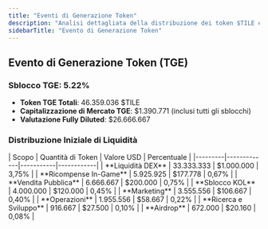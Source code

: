 ```yaml
---
title: "Eventi di Generazione Token"
description: "Analisi dettagliata della distribuzione dei token $TILE e dell'allocazione di liquidità al TGE"
sidebarTitle: "Evento di Generazione Token"
---
```


## Evento di Generazione Token (TGE)

### Sblocco TGE: 5.22%
- **Token TGE Totali**: 46.359.036 $TILE
- **Capitalizzazione di Mercato TGE**: $1.390.771 (inclusi tutti gli sblocchi)
- **Valutazione Fully Diluted**: $26.666.667

### Distribuzione Iniziale di Liquidità

<Card className='mt-4 w-fit'>
| Scopo | Quantità di Token | Valore USD | Percentuale |
|---------|-------------|-----------|------------|
| **Liquidità DEX** | 33.333.333 | $1.000.000 | 3,75% |
| **Ricompense In-Game** | 5.925.925 | $177.778 | 0,67% |
| **Vendita Pubblica** | 6.666.667 | $200.000 | 0,75% |
| **Sblocco KOL** | 4.000.000 | $120.000 | 0,45% |
| **Marketing** | 3.555.556 | $106.667 | 0,40% |
| **Operazioni** | 1.955.556 | $58.667 | 0,22% |
| **Ricerca e Sviluppo** | 916.667 | $27.500 | 0,10% |
| **Airdrop** | 672.000 | $20.160 | 0,08% |
</Card>
